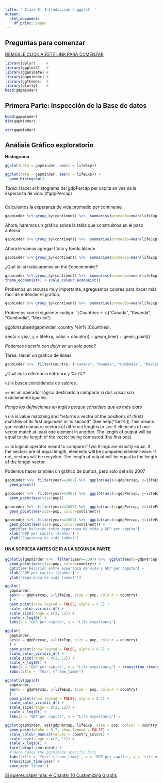 ```yaml
---
title: ' Clase 8: Introducción a ggplot  ' 
output:
  html_document:
    df_print: paged
---
```


## Preguntas para comenzar

[DEMOSLE CLICK A ESTE LINK PARA COMENZAR](https://forms.gle/SM9ffTiuzTNsxvet5)

```r
library(dplyr)     # 
library(ggplot2)   #
library(gganimate) #
library(gapminder) #
library(ggthemes)  #
library(plotly)    #
head(gapminder)
```
## Primera Parte: Inspección de la Base de datos


```r
head(gapminder)
dim(gapminder)
```


```r
str(gapminder)
```


## Análisis Gráfico exploratorio

**Histograma**
```r
ggplot(data = gapminder, aes(x = lifeExp))
```
```r
ggplot(data = gapminder, aes(x = lifeExp)) +   
  geom_histogram()
```

_Tarea_: Hacer el histograma del gdpPercap per capita en vez de la esperanza de vida. (#gdpPercap)
```r

```

Calculemos la experanza de vida promedio por continente 
```r
gapminder %>% group_by(continent) %>%  summarise(promedio=mean(lifeExp))
```

Ahora, haremos un gráfico sobre la tabla que construimos en el paso anterior
```r
gapminder %>% group_by(continent) %>%  summarise(promedio=mean(lifeExp)) %>% ggplot(aes(x=continent, y=promedio)) + geom_bar(stat='identity')

```

Ahora le vamos agregar título y fondo blanco


```r
gapminder %>% group_by(continent) %>%  summarise(promedio=mean(lifeExp)) %>% ggplot(aes(x=continent, y=promedio)) + geom_bar(stat='identity') + ggtitle("Esperanza de vida por Continente" ) + theme_bw()
```

¿Qué tal si trabajaramos en the Economomist?

```r
gapminder %>% group_by(continent) %>%  summarise(promedio=mean(lifeExp)) %>% ggplot(aes(x=continent, y=promedio)) + geom_bar(stat='identity') + ggtitle("Esperanza de vida por Continente" ) + 
theme_economist() + scale_colour_economist() 
```

Probemos un recurso muy importante, agreguemos colores para hacer más fácil de entender el gráfico.

```r
gapminder %>% group_by(continent) %>%  summarise(promedio=mean(lifeExp)) %>% ggplot(aes(x=continent, y=promedio, fill=continent)) + geom_bar(stat='identity') + ggtitle("Esperanza de vida por Continente" )  + theme_clean()
```

Probemos con el siguiente codigo: 
``jCountries <- c("Canada", "Rwanda", "Cambodia", "Mexico")

ggplot(subset(gapminder, country %in% jCountries),

aes(x = year, y = lifeExp, color = country)) + geom_line() + geom_point()``

_*Podemos hacerlo con dplyr en un solo paso?*_

Tarea:
Hacer un gráfico de líneas
```r
gapminder %>%  filter(country, ("Canada", "Rwanda", "Cambodia", "Mexico"))  %>% 
```

¿Cuál es la diferencia entre == y %in%?


``%in%`` busca coincidencia de valores.

``==`` es un operador lógico destinado a comparar si dos cosas son exactamente iguales. 

_Pongo las definiciones en inglés porque considero que es más claro_

``%in%`` is value matching and "returns a vector of the positions of (first) matches of its first argument in its second" (See help('%in%')) This means you could compare vectors of different lengths to see if elements of one vector match at least one element in another. The length of output will be equal to the length of the vector being compared (the first one).

``==`` is logical operator meant to compare if two things are exactly equal. If the vectors are of equal length, elements will be compared element-wise. If not, vectors will be recycled. The length of output will be equal to the length of the longer vector.


Podemos hacer tambien un gráfico de puntos, pero solo del año 2007

```r
gapminder %>%  filter(year==2007) %>%  ggplot(aes(x=gdpPercap, y=lifeExp)) +
  geom_point()
```

```r
gapminder %>%  filter(year==2007) %>%  ggplot(aes(x=gdpPercap, y=lifeExp)) +
  geom_point(aes(size=pop))
```
```r
gapminder %>%  filter(year==2007) %>%  ggplot(aes(x=gdpPercap, y=lifeExp)) +
  geom_point(aes(size=pop, color=continent))
```
```r
gapminder %>%  filter(year==2007) %>%  ggplot(aes(x=gdpPercap, y=lifeExp)) +
  geom_point(aes(size=pop, color=continent)) + 
  ggtitle('Relación entre esperanza de vida y GDP per capita') +
  xlab('GDP per capita ($/año)') +
  ylab('Esperanza de vida (años)')
```

#### UNA SOPRESA ANTES DE IR A LA SEGUNDA PARTE

```r
ggplotly(gapminder %>%  filter(year==2007) %>%  ggplot(aes(x=gdpPercap, y=lifeExp)) +
  geom_point(aes(size=pop, color=country)) + 
  ggtitle('Relación entre esperanza de vida y GDP per capita') +
  xlab('GDP per capita ($/año)') +
  ylab('Esperanza de vida (años)'))
```

```r
ggplot(
  gapminder, 
  aes(x = gdpPercap, y=lifeExp, size = pop, colour = country)
  ) +
  geom_point(show.legend = FALSE, alpha = 0.7) +
  scale_color_viridis_d() +
  scale_size(range = c(2, 12)) +
  scale_x_log10() +
  labs(x = "GDP per capita", y = "Life expectancy")
```




```r
ggplot(
  gapminder, 
  aes(x = gdpPercap, y=lifeExp, size = pop, colour = country)
  ) +
  geom_point(show.legend = FALSE, alpha = 0.7) +
  scale_color_viridis_d() +
  scale_size(range = c(2, 12)) +
  scale_x_log10() +
  labs(x = "GDP per capita", y = "Life expectancy") + transition_time(year) +
  labs(title = "Year: {frame_time}")
```


```r
ggplotly(ggplot(
  gapminder, 
  aes(x = gdpPercap, y=lifeExp, size = pop, colour = country)
  ) +
  geom_point(show.legend = FALSE, alpha = 0.7) +
  scale_color_viridis_d() +
  scale_size(range = c(2, 12)) +
  scale_x_log10() +
  labs(x = "GDP per capita", y = "Life expectancy") )
```

```r
ggplot(gapminder, aes(gdpPercap, lifeExp, size = pop, colour = country)) +
  geom_point(alpha = 0.7, show.legend = FALSE) +
  scale_colour_manual(values = country_colors) +
  scale_size(range = c(2, 12)) +
  scale_x_log10() +
  facet_wrap(~continent) +
  # Here comes the gganimate specific bits
  labs(title = 'Year: {frame_time}', x = 'GDP per capita', y = 'life expectancy') +
  transition_time(year) +
  ease_aes('linear')
```

[Si quieres saber más -> Chapter 10 Customizing Graphs](https://rkabacoff.github.io/datavis/Customizing.html)
